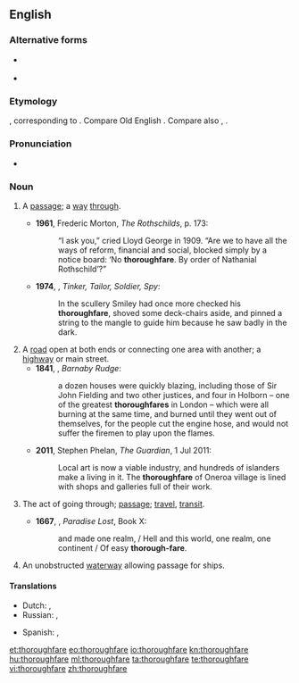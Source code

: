 ==English==
===Alternative forms===
* {{l|en|thoroughfair}} {{qualifier|obsolete}}
* {{l|en|thorowfair}} {{qualifier|obsolete}}

===Etymology===
{{etyl|enm}} {{term|thurghfare|lang=enm}}, corresponding to {{compound|through|fare}}. Compare Old English {{term|þurhfaran||to go through, go over, traverse, pierce, pass through, pass beyond, transcend, penetrate|lang=ang}}. Compare also {{etyl|ang|-}} {{term|þurhfær||inner secret place|lang=ang}}, {{etyl|de|-}} {{term|Durchfahrt||passage through, thoroughfare|lang=de}}.

===Pronunciation===
*{{a|UK}} {{IPA|/ˈθʌɹəfɛː/}}

===Noun===
{{en-noun}}

# {{context|now|_|rare|_|except in phrases}} A [[passage]]; a [[way]] [[through]].
#*'''1961''', Frederic Morton, ''The Rothschilds'', p. 173:
#*:“I ask you,” cried Lloyd George in 1909. “Are we to have all the ways of reform, financial and social, blocked simply by a notice board: ‘No '''thoroughfare'''. By order of Nathanial Rothschild’?”
#*'''1974''', {{w|John Le Carré}}, ''Tinker, Tailor, Soldier, Spy'':
#*:In the scullery Smiley had once more checked his '''thoroughfare''', shoved some deck-chairs aside, and pinned a string to the mangle to guide him because he saw badly in the dark.
# A [[road]] open at both ends or connecting one area with another; a [[highway]] or main street.
#*'''1841''', {{w|Charles Dickens}}, ''Barnaby Rudge'':
#*:a dozen houses were quickly blazing, including those of Sir John Fielding and two other justices, and four in Holborn – one of the greatest '''thoroughfares''' in London – which were all burning at the same time, and burned until they went out of themselves, for the people cut the engine hose, and would not suffer the firemen to play upon the flames.
#*'''2011''', Stephen Phelan, ''The Guardian'', 1 Jul 2011:
#*:Local art is now a viable industry, and hundreds of islanders make a living in it. The '''thoroughfare''' of Oneroa village is lined with shops and galleries full of their work.
# {{obsolete}} The act of going through; [[passage]]; [[travel]], [[transit]].
#*'''1667''', {{w|John Milton}}, ''Paradise Lost'', Book X:
#*:and made one realm, / Hell and this world, one realm, one continent / Of easy '''thorough-fare'''.
# An unobstructed [[waterway]] allowing passage for ships.

====Translations====
{{trans-top|a road open at both ends, especially one with much traffic}}
* Dutch: {{t|nl|doorgangsweg|m}}, {{t|nl|doorgaande weg}}
* Russian: {{t+|ru|магистраль|f}}, {{t|ru|оживлённая дорога|f}}
{{trans-mid}}
* Spanish: {{t|es|vía pública|f}}, {{t|es|vía de comunicación|f}}
{{trans-bottom}}

{{trans-top|waterway}}
{{trans-mid}}
{{trans-bottom}}

[[et:thoroughfare]]
[[eo:thoroughfare]]
[[io:thoroughfare]]
[[kn:thoroughfare]]
[[hu:thoroughfare]]
[[ml:thoroughfare]]
[[ta:thoroughfare]]
[[te:thoroughfare]]
[[vi:thoroughfare]]
[[zh:thoroughfare]]